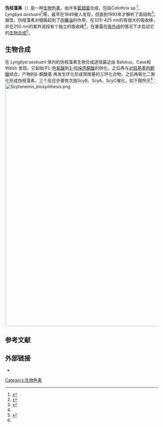 {{Chembox
| Verifiedfields = changed
| verifiedrevid = 431787953
| ImageFile =Scytonemin.png
|  ImageSize =225
|  ImageAlt =
| IUPACName = (3E,3'E)-3,3'-bis(4-hydroxybenzylidene)-[1,1'-bi(cyclopenta[b]indole)]-2,2'(3H,3'H)-dione
| OtherNames = Scytonemin
| Section1 = {{Chembox Identifiers
|  CASNo_Ref = {{cascite|correct|??}}
| CASNo = 152075-98-4
|  PubChem =
| ChEMBL_Ref = {{ebicite|changed|EBI}}
| ChEMBL = 505177 
|  SMILES = }}
| Section2 = {{Chembox Properties
| Formula                  = C<sub>36</sub>H<sub>20</sub>N<sub>2</sub>O<sub>4</sub>
| MolarMass                = 544.6 g/mol
| MolarMass_notes          = 
| Appearance               = brown solid<ref>{{cite web|title=Scytonemin CAS (152075-98-4)|url=http://www.scbt.com/datasheet-202337-scytonemin.html|publisher=Santa Cruz Biotechnology, Inc.|accessdate=2011-05-30|deadurl=yes|archiveurl=https://web.archive.org/web/20111002154332/http://www.scbt.com/datasheet-202337-scytonemin.html|archivedate=2011-10-02}}</ref>
| Density                  = 
| MeltingPt                = 
| Melting_notes            = 
| BoilingPt                = 
| Boiling_notes            = 
| SublimationConditions    = 
| Solubility               = 
| SolubilityProduct        = 
| SolubilityProductAs      = 
| Solvent                  = 
| pKa                      = 
| pKb                      = 
| IsoelectricPt            = 
| LambdaMax                = 325-425nm
| Absorbance               = 
| BandGap                  = 
| ElectronMobility         = 
| SpecRotation             = 
| MagSus                   = 
| ThermalConductivity      = 
| RefractIndex             = 
| Viscosity                = 
| Dipole                   =  
| SolubleOther             = 25mg/ml DMSO
}}
| Section3 = {{Chembox Hazards
|  MainHazards =
|  FlashPt =
|  Autoignition = }}
}}

'''伪枝藻素'''（{{lang-en|Scytonemin}}）是一种[[生物色素|生物色素]]，由许多[[藍菌門|藍细菌]]合成，包括''Calothrix sp.''<ref>{{cite journal |pages=484–91|doi=10.1046/j.1462-2920.2003.00436.x |title=The synthesis of the UV-screening pigment, scytonemin, and photosynthetic performance in isolates from closely related natural populations of cyanobacteria (Calothrix sp.) |year=2003 |last1=Dillon |first1=Jesse G. |last2=Castenholz |first2=Richard W. |journal=Environmental Microbiology |volume=5 |issue=6 |pmid=12755715}}</ref>、''Lyngbya aestuarii''<ref name=pmid21501195>{{cite journal |pages=1–11 |doi=10.1111/j.1574-6941.2011.01113.x |title=The biosynthesis of cyanobacterial sunscreen scytonemin in intertidal microbial mat communities |year=2011 |last1=Balskus |first1=Emily P. |last2=Case |first2=Rebecca J. |last3=Walsh |first3=Christopher T. |journal=FEMS Microbiology Ecology}}</ref>等，最早在1849被人发现，但直到1993年才解析了其结构<ref name=pmid8405307>{{cite journal |pages=825–9 |doi=10.1007/BF01923559 |title=The structure of scytonemin, an ultraviolet sunscreen pigment from the sheaths of cyanobacteria |year=1993 |last1=Proteau |first1=P. J. |last2=Gerwick |first2=W. H. |last3=Garcia-Pichel |first3=F. |last4=Castenholz |first4=R. |journal=Experientia |volume=49 |issue=9 |pmid=8405307}}</ref>。据信，伪枝藻素对细菌起到了[[防曬油|防曬油]]的作用，在325-425 nm的有很大的吸收峰，并在250 nm的紫外波段有个独立的吸收峰<ref name=pmid8405307/>，在暴露在[[紫外线|紫外线]]的情况下才启动它的[[生物合成|生物合成]]<ref>{{cite journal |pages=159–72 |doi=10.1039/A815159Y |title=Mycosporines: are they nature’s sunscreens? |year=1998 |last1=M. Bandaranayake |first1=Wickramasinghe |journal=Natural Product Reports |volume=15 |issue=2 |pmid=9586224}}</ref>。

==生物合成==
在 ''Lyngbya aestuarii'' 体内的伪枝藻素生物合成途径最近由 Balskus、Case和Walsh 发现。它起始于L-[[色氨酸|色氨酸]]到[[3-吲哚丙酮酸|3-吲哚丙酮酸]]的转化，之后再与[[4-羟苯丙酮酸|对羟基苯丙酮酸]]结合。产物的β-酮酸基 再发生环化形成带羰基的三环化合物，之后再氧化二聚化形成伪枝藻素，三个反应步骤依次由ScyB、ScyA、ScyC催化，如下图所示<ref name=pmid21501195/>：
[[Image:Scytonemin_biosynthesis.png|800px]]

== 参考文献 ==
{{Reflist}}

== 外部链接 ==
*{{cite journal |doi=10.1111/j.1574-6941.2011.01113.x |title=The biosynthesis of cyanobacterial sunscreen scytonemin in intertidal microbial mat communities |year=2011 |last1=Balskus |first1=Emily P. |last2=Case |first2=Rebecca J. |last3=Walsh |first3=Christopher T. |journal=FEMS Microbiology Ecology |pages=no–no}}

[[Category:生物色素|Category:生物色素]]
